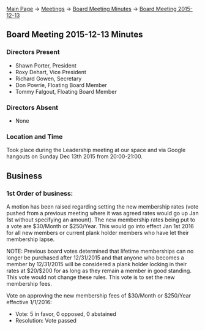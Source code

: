 [[Main Page]] -> [[Meetings]] -> [[Board Meeting Minutes]] -> [[Board Meeting 2015-12-13]]

==Board Meeting 2015-12-13 Minutes==

===Directors Present===
* Shawn Porter, President
* Roxy Dehart, Vice President
* Richard Gowen, Secretary
* Don Powrie, Floating Board Member
* Tommy Falgout, Floating Board Member

===Directors Absent===
* None

===Location and Time===
Took place during the Leadership meeting at our space and via Google hangouts on Sunday Dec 13th 2015 from 20:00-21:00.

==Business==

===1st Order of business:===

A motion has been raised regarding setting the new membership rates (vote pushed from a previous meeting where it was agreed rates would go up Jan 1st without specifying an amount).  The new membership rates being put to a vote are $30/Month or $250/Year.  This would go into effect Jan 1st 2016 for all new members or current plank holder members who have let their membership lapse.

NOTE: Previous board votes determined that lifetime memberships can no longer be purchased after 12/31/2015 and that anyone who becomes a member by 12/31/2015 will be considered a plank holder locking in their rates at $20/$200 for as long as they remain a member in good standing.  This vote would not change these rules.  This vote is to set the new membership fees.

Vote on approving the new membership fees of $30/Month or $250/Year effective 1/1/2016:
* Vote: 5 in favor, 0 opposed, 0 abstained
* Resolution: Vote passed

